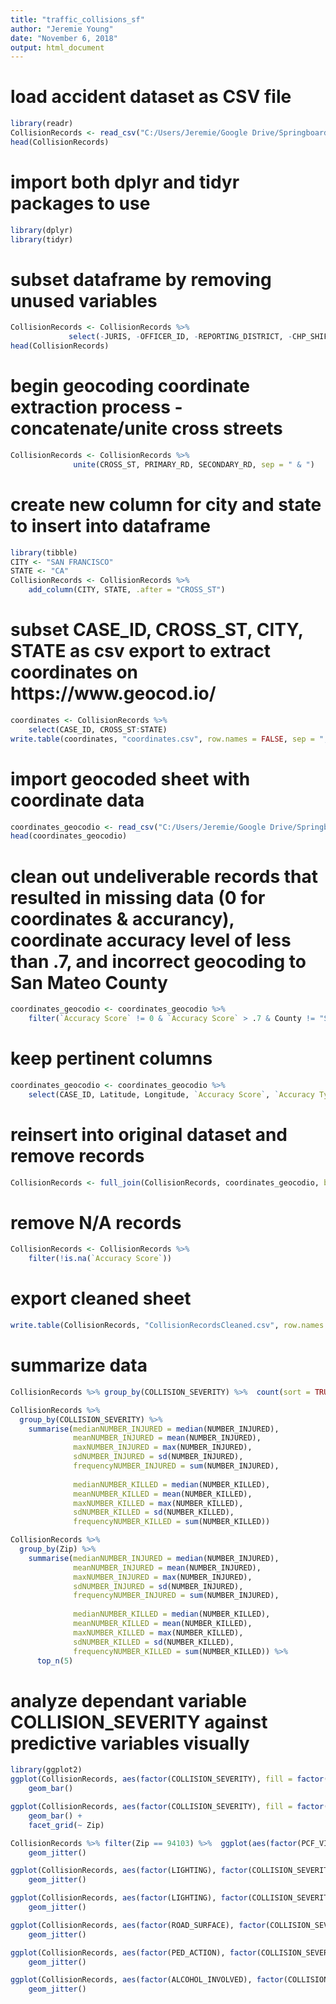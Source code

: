 ---
title: "traffic_collisions_sf"
author: "Jeremie Young"
date: "November 6, 2018"
output: html_document
---

# load accident dataset as CSV file
```{r}
library(readr)
CollisionRecords <- read_csv("C:/Users/Jeremie/Google Drive/Springboard Intro to Data Science/Capstone/Raw Datasets/CollisionRecords2010_2018.txt")
head(CollisionRecords)

```

# import both dplyr and tidyr packages to use
```{r}
library(dplyr)
library(tidyr)
```


# subset dataframe by removing unused variables
```{r}
CollisionRecords <- CollisionRecords %>% 
             select(-JURIS, -OFFICER_ID, -REPORTING_DISTRICT, -CHP_SHIFT, -CNTY_CITY_LOC, -SPECIAL_COND, -BEAT_TYPE, -CHP_BEAT_TYPE, -CITY_DIVISION_LAPD, -CHP_BEAT_CLASS, -BEAT_NUMBER, -CALTRANS_COUNTY, -CALTRANS_DISTRICT, -ROUTE_SUFFIX, -POSTMILE_PREFIX, -POSTMILE, -CHP_ROAD_TYPE, -LATITUDE, -LONGITUDE)
head(CollisionRecords)

```

# begin geocoding coordinate extraction process - concatenate/unite cross streets
```{r}
CollisionRecords <- CollisionRecords %>% 
              unite(CROSS_ST, PRIMARY_RD, SECONDARY_RD, sep = " & ")
```

# create new column for city and state to insert into dataframe
```{r}
library(tibble)
CITY <- "SAN FRANCISCO"
STATE <- "CA"
CollisionRecords <- CollisionRecords %>% 
    add_column(CITY, STATE, .after = "CROSS_ST")
```

# subset CASE_ID, CROSS_ST, CITY, STATE as csv export to extract coordinates on https://www.geocod.io/
```{r}
coordinates <- CollisionRecords %>%  
    select(CASE_ID, CROSS_ST:STATE)
write.table(coordinates, "coordinates.csv", row.names = FALSE, sep = ",")

```

# import geocoded sheet with coordinate data
```{r}
coordinates_geocodio <- read_csv("C:/Users/Jeremie/Google Drive/Springboard Intro to Data Science/Capstone/coordinates_geocodio.csv")
head(coordinates_geocodio)
```

# clean out undeliverable records that resulted in missing data (0 for coordinates & accurancy), coordinate accuracy level of less than .7, and incorrect geocoding to San Mateo County
```{r}
coordinates_geocodio <- coordinates_geocodio %>% 
    filter(`Accuracy Score` != 0 & `Accuracy Score` > .7 & County != "San Mateo County")
```

# keep pertinent columns
```{r}
coordinates_geocodio <- coordinates_geocodio %>% 
    select(CASE_ID, Latitude, Longitude, `Accuracy Score`, `Accuracy Type`, Zip)
```

# reinsert into original dataset and remove records
```{r}
CollisionRecords <- full_join(CollisionRecords, coordinates_geocodio, by = "CASE_ID")
```

# remove N/A records
```{r}
CollisionRecords <- CollisionRecords %>% 
    filter(!is.na(`Accuracy Score`))
```

# export cleaned sheet
```{r}
write.table(CollisionRecords, "CollisionRecordsCleaned.csv", row.names = FALSE, sep = ",")
```


# summarize data
```{r}
CollisionRecords %>% group_by(COLLISION_SEVERITY) %>%  count(sort = TRUE)

CollisionRecords %>% 
  group_by(COLLISION_SEVERITY) %>%  
    summarise(medianNUMBER_INJURED = median(NUMBER_INJURED),
              meanNUMBER_INJURED = mean(NUMBER_INJURED),
              maxNUMBER_INJURED = max(NUMBER_INJURED),
              sdNUMBER_INJURED = sd(NUMBER_INJURED),
              frequencyNUMBER_INJURED = sum(NUMBER_INJURED),
                                              
              medianNUMBER_KILLED = median(NUMBER_KILLED),
              meanNUMBER_KILLED = mean(NUMBER_KILLED),
              maxNUMBER_KILLED = max(NUMBER_KILLED),
              sdNUMBER_KILLED = sd(NUMBER_KILLED),
              frequencyNUMBER_KILLED = sum(NUMBER_KILLED)) 

CollisionRecords %>% 
  group_by(Zip) %>%  
    summarise(medianNUMBER_INJURED = median(NUMBER_INJURED),
              meanNUMBER_INJURED = mean(NUMBER_INJURED),
              maxNUMBER_INJURED = max(NUMBER_INJURED),
              sdNUMBER_INJURED = sd(NUMBER_INJURED),
              frequencyNUMBER_INJURED = sum(NUMBER_INJURED),
                                                  
              medianNUMBER_KILLED = median(NUMBER_KILLED),
              meanNUMBER_KILLED = mean(NUMBER_KILLED),
              maxNUMBER_KILLED = max(NUMBER_KILLED),
              sdNUMBER_KILLED = sd(NUMBER_KILLED),
              frequencyNUMBER_KILLED = sum(NUMBER_KILLED)) %>%  
      top_n(5)
```

# analyze dependant variable COLLISION_SEVERITY against predictive variables visually
```{r}
library(ggplot2)
ggplot(CollisionRecords, aes(factor(COLLISION_SEVERITY), fill = factor(COLLISION_SEVERITY))) +
    geom_bar()

ggplot(CollisionRecords, aes(factor(COLLISION_SEVERITY), fill = factor(COLLISION_SEVERITY))) +
    geom_bar() +
    facet_grid(~ Zip)

CollisionRecords %>% filter(Zip == 94103) %>%  ggplot(aes(factor(PCF_VIOL_CATEGORY), factor(COLLISION_SEVERITY))) +
    geom_jitter()

ggplot(CollisionRecords, aes(factor(LIGHTING), factor(COLLISION_SEVERITY))) +
    geom_jitter()

ggplot(CollisionRecords, aes(factor(LIGHTING), factor(COLLISION_SEVERITY))) +
    geom_jitter()

ggplot(CollisionRecords, aes(factor(ROAD_SURFACE), factor(COLLISION_SEVERITY))) +
    geom_jitter()

ggplot(CollisionRecords, aes(factor(PED_ACTION), factor(COLLISION_SEVERITY))) +
    geom_jitter()

ggplot(CollisionRecords, aes(factor(ALCOHOL_INVOLVED), factor(COLLISION_SEVERITY))) +
    geom_jitter()

```







